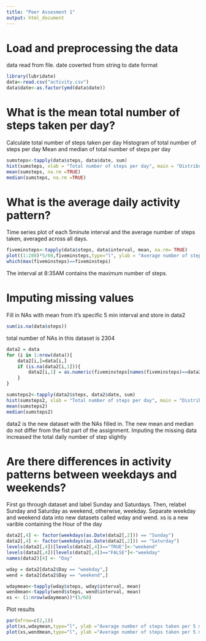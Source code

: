 ```yaml
---
title: "Peer Assesment 1"
output: html_document
---
```


# Load and preprocessing the data
data read from file. date coverted from string to date format

```r
library(lubridate)
data<-read.csv("activity.csv")
data$date<-as.factor(ymd(data$date))
```
# What is the mean total number of steps taken per day?
Calculate total number of steps taken per day
Histogram of total number of steps per day
Mean and median of total number of steps per day

```r
sumsteps<-tapply(data$steps, data$date, sum)
hist(sumsteps, xlab = "Total number of steps per day", main = "Distribution of tuotal number of steps per day")
mean(sumsteps, na.rm =TRUE)
median(sumsteps, na.rm =TRUE)
```

# What is the average daily activity pattern?
Time series plot of each 5minute interval and the average number of steps taken, averaged across all days.

```r
fiveminsteps<-tapply(data$steps, data$interval, mean, na.rm= TRUE)
plot((1:288)*5/60,fiveminsteps,type="l", ylab = "Average number of steps taken per 5 min interval", xlab = "Hour of day")
which(max(fiveminsteps)==fiveminsteps) 
```
The interval at 8:35AM contains the maximum number of steps.

# Imputing missing values
Fill in NAs with mean from it's specific 5 min interval and store in data2

```r
sum(is.na(data$steps)) 
```

total number of NAs in this dataset is 2304

```r
data2 = data
for (i in 1:nrow(data)){
    data2[i,]=data[i,]
    if (is.na(data2[i,1])){
        data2[i,1] = as.numeric(fiveminsteps[names(fiveminsteps)==data2[i,3]])
    }
}

sumsteps2<-tapply(data2$steps, data2$date, sum)
hist(sumsteps2, xlab = "Total number of steps per day", main = "Distribution of tuotal number of steps per day with imputed values")
mean(sumsteps2)
median(sumsteps2)
```

data2 is the new dataset with the NAs filled in.
The new mean and median do not differ from the fist part of the assignment.
Imputing the missing data increased the total daily number of step slightly

# Are there differences in activity patterns between weekdays and weekends?
First go through dataset and label Sunday and Saturdays.
Then, relabel Sunday and Saturday as weekend, otherwise, weekday.
Separate weekday and weekend data into new datasets called wday and wend.
xs is a new varible containing the Hour of the day

```r
data2[,4] <- factor(weekdays(as.Date(data2[,2])) == "Sunday")
data2[,4] <- factor(weekdays(as.Date(data2[,2])) == "Saturday")
levels(data2[,4])[levels(data2[,4])=="TRUE"]<-"weekend"
levels(data2[,4])[levels(data2[,4])=="FALSE"]<-"weekday"
names(data2)[4] <- "Day"

wday = data2[data2$Day == "weekday",]
wend = data2[data2$Day == "weekend",]

wdaymean<-tapply(wday$steps, wday$interval, mean)
wendmean<-tapply(wend$steps, wend$interval, mean)
xs <- (1:nrow(wdaymean))*(5/60)
```

Plot results
```r
par(mfrow=c(2,1))
plot(xs,wdaymean,type="l", ylab ="Average number of steps taken per 5 min interval", xlab ="Hour of day", main = "Weekday plot")
plot(xs,wendmean,type="l", ylab ="Average number of steps taken per 5 min interval", xlab ="Hour of day", main = "Weekend plot")
```

